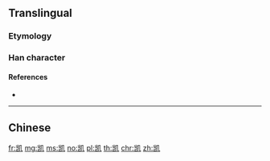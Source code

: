 {{character info/new}}
{{also|凱}}
==Translingual==
{{stroke order|type=animate}}

===Etymology===
{{Han simp|凱|f=豆|t=己}}

===Han character===
{{Han char|rn=16|rad=几|as=06|sn=8|four=|canj=UUHN|ids=⿰岂几}}

====References====
* {{Han ref|kx=0134.221|hdz=10277.190|uh=51EF|ud=20975}}

----

==Chinese==
{{zh-see|凱}}

[[fr:凯]]
[[mg:凯]]
[[ms:凯]]
[[no:凯]]
[[pl:凯]]
[[th:凯]]
[[chr:凯]]
[[zh:凯]]